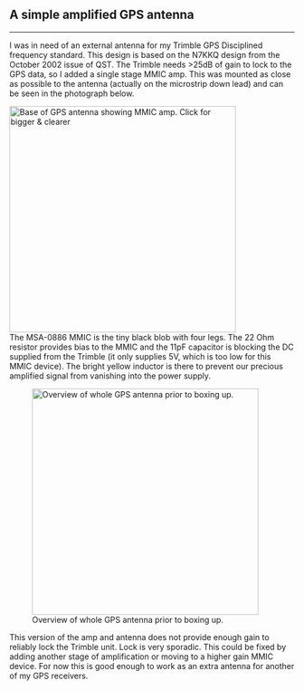 == A simple amplified GPS antenna ==

----
I was in need of an external antenna for my Trimble GPS Disciplined frequency standard. This design is based on the N7KKQ design from the October 2002 issue of QST.  The Trimble needs >25dB of gain to lock to the GPS data, so I added a single stage MMIC amp. This was mounted as close as possible to the antenna (actually on the microstrip down lead) and can be seen in the photograph below.

[[Image:2009-05-11_at_19-34-21.jpg|thumb|400px|Base of GPS antenna showing MMIC amp. Click for bigger & clearer]]
<br/>
The MSA-0886 MMIC  is the tiny black blob with four legs. The 22 Ohm resistor provides bias to the MMIC and the 11pF capacitor is blocking the DC supplied from the Trimble (it only supplies 5V, which is too low for this MMIC device). The bright yellow inductor is there to prevent our precious amplified signal from vanishing into the power supply.

[[Image:2009-05-11_at_19-33-50.jpg|thumb|400px|Overview of whole GPS antenna prior to boxing up.]]

This version of the amp and antenna does not provide enough gain to reliably lock the Trimble unit. Lock is very sporadic. This could be fixed by adding another stage of amplification or moving to a higher gain MMIC device. For now this is good enough to work as an extra antenna for another of my GPS receivers.